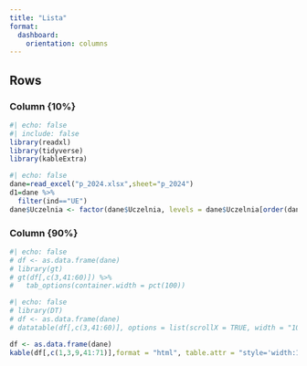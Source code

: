 ```yaml
---
title: "Lista"
format: 
  dashboard:
    orientation: columns
---
```


## Rows

### Column {10%}

```r
#| echo: false
#| include: false
library(readxl)
library(tidyverse)
library(kableExtra)
```

```r
#| echo: false
dane=read_excel("p_2024.xlsx",sheet="p_2024")
d1=dane %>% 
  filter(ind=="UE")
dane$Uczelnia <- factor(dane$Uczelnia, levels = dane$Uczelnia[order(dane$Ranking_2024)])
```


### Column {90%}

```r
#| echo: false
# df <- as.data.frame(dane)
# library(gt)
# gt(df[,c(3,41:60)]) %>%
#   tab_options(container.width = pct(100))
```





```r
#| echo: false
# library(DT)
# df <- as.data.frame(dane)
# datatable(df[,c(3,41:60)], options = list(scrollX = TRUE, width = "100%"))
```



```r
df <- as.data.frame(dane)
kable(df[,c(1,3,9,41:71)],format = "html", table.attr = "style='width:100%;'")
```

